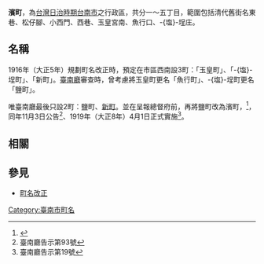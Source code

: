 {{japanese|japanese=濱町|kana=はまちょう|romaji=Hamachō}}
'''濱町'''，為[[台灣日治時期|台灣日治時期]][[台南市|台南市]]之行政區，共分一～五丁目，範圍包括清代舊街名東巷、松仔腳、小西門、西巷、玉皇宮南、魚行口、-{塩}-埕庄。

== 名稱 ==
1916年（大正5年）規劃町名改正時，預定在市區西南設3町：「玉皇町」、「-{塩}-埕町」、「新町」。[[臺南廳|臺南廳]]審查時，曾考慮將玉皇町更名「魚行町」、-{塩}-埕町更名「鹽町」。

唯臺南廳最後只設2町：鹽町、[[新町|新町]]。並在呈報總督府前，再將鹽町改為濱町，<ref>{{cite journal zh | author=黃偉嘉 | authorlink= | coauthors= | title=從《臺南廳公文書》再探臺南市町名改正 | journal=臺灣文獻 | volume=66 | issue=1 | pages=161-180 | id= | url=http://www.th.gov.tw/ | accessdate= | quote= | date=2015年3月 | archive-date=2016-07-13 | archive-url=https://web.archive.org/web/20160713141105/http://www.th.gov.tw/ | dead-url=no }}</ref>，同年11月3日公告<ref>臺南廳告示第93號</ref>、1919年（大正8年）4月1日正式實施<ref>臺南廳告示第19號</ref>。

==相關==
<references />

==參見==
*[[町名改正|町名改正]]

{{臺南市舊町名}}

[[Category:臺南市町名|Category:臺南市町名]]